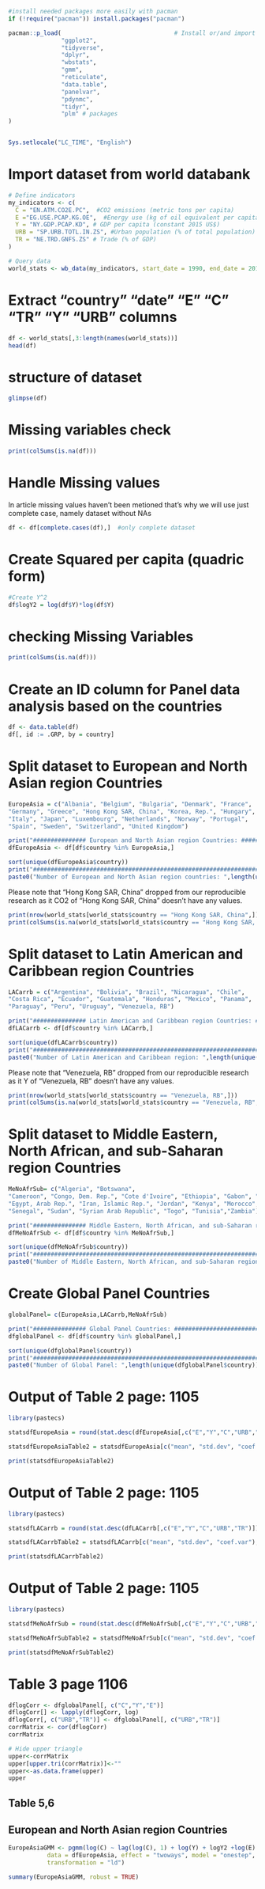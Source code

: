
```r
#install needed packages more easily with pacman
if (!require("pacman")) install.packages("pacman")

pacman::p_load(                                # Install or/and import libraries.
               "ggplot2",
               "tidyverse",
               "dplyr",
               "wbstats",
               "gmm",
               "reticulate",
               "data.table",
               "panelvar",
               "pdynmc",
               "tidyr",
               "plm" # packages
)


Sys.setlocale("LC_TIME", "English")

```

# Import  dataset from world databank

```r
# Define indicators
my_indicators <- c(                         
  C = "EN.ATM.CO2E.PC",  #CO2 emissions (metric tons per capita)
  E ="EG.USE.PCAP.KG.OE",  #Energy use (kg of oil equivalent per capita)
  Y = "NY.GDP.PCAP.KD", # GDP per capita (constant 2015 US$)
  URB = "SP.URB.TOTL.IN.ZS", #Urban population (% of total population)
  TR = "NE.TRD.GNFS.ZS" # Trade (% of GDP)
)

# Query data
world_stats <- wb_data(my_indicators, start_date = 1990, end_date = 2012) 

```


# Extract "country" "date"    "E"       "C"       "TR"      "Y"       "URB" columns
```r
df <- world_stats[,3:length(names(world_stats))]
head(df)
```

# structure of dataset

```r
glimpse(df)
```
 
# Missing variables check

```r
print(colSums(is.na(df)))
```

# Handle Missing values
In article missing values haven't been metioned that's why we will use just complete case, namely
dataset without NAs

```r
df <- df[complete.cases(df),]  #only complete dataset
```

# Create Squared per capita (quadric form)

```r
#Create Y^2
df$logY2 = log(df$Y)*log(df$Y)
```

# checking Missing Variables

```r
print(colSums(is.na(df)))
```


# Create an ID column for Panel data analysis based on the countries

```r
df <- data.table(df)
df[, id := .GRP, by = country]
```
# Split dataset to  European and North Asian region Countries


```r
EuropeAsia = c("Albania", "Belgium", "Bulgaria", "Denmark", "France",
"Germany", "Greece", "Hong Kong SAR, China", "Korea, Rep.", "Hungary", "Iceland", "Ireland",
"Italy", "Japan", "Luxembourg", "Netherlands", "Norway", "Portugal",
"Spain", "Sweden", "Switzerland", "United Kingdom")

print("############### European and North Asian region Countries: #########################")
dfEuropeAsia <- df[df$country %in% EuropeAsia,]

sort(unique(dfEuropeAsia$country))
print("#########################################################################################")
paste0("Number of European and North Asian region countries: ",length(unique(dfEuropeAsia$country)))

```

Please note that "Hong Kong SAR, China"  dropped from our reproducible research
as it CO2 of "Hong Kong SAR, China" doesn't have any values.

```r
print(nrow(world_stats[world_stats$country == "Hong Kong SAR, China",]))
print(colSums(is.na(world_stats[world_stats$country == "Hong Kong SAR, China",])))
```

# Split dataset to  Latin American and Caribbean region Countries

```r
LACarrb = c("Argentina", "Bolivia", "Brazil", "Nicaragua", "Chile",
"Costa Rica", "Ecuador", "Guatemala", "Honduras", "Mexico", "Panama",
"Paraguay", "Peru", "Uruguay", "Venezuela, RB")

print("############### Latin American and Caribbean region Countries: #########################")
dfLACarrb <- df[df$country %in% LACarrb,]

sort(unique(dfLACarrb$country))
print("#########################################################################################")
paste0("Number of Latin American and Caribbean region: ",length(unique(dfLACarrb$country)))

```

Please note that "Venezuela, RB"  dropped from our reproducible research
as it Y of "Venezuela, RB" doesn't have any values.

```r
print(nrow(world_stats[world_stats$country == "Venezuela, RB",]))
print(colSums(is.na(world_stats[world_stats$country == "Venezuela, RB",])))
```

# Split dataset to  Middle Eastern, North African, and sub-Saharan region Countries

```r

MeNoAfrSub= c("Algeria", "Botswana",
"Cameroon", "Congo, Dem. Rep.", "Cote d'Ivoire", "Ethiopia", "Gabon", "Ghana",
"Egypt, Arab Rep.", "Iran, Islamic Rep.", "Jordan", "Kenya", "Morocco", "Mozambique", "South Africa",
"Senegal", "Sudan", "Syrian Arab Republic", "Togo", "Tunisia","Zambia")

print("############### Middle Eastern, North African, and sub-Saharan region Countries: #########################")
dfMeNoAfrSub <- df[df$country %in% MeNoAfrSub,]

sort(unique(dfMeNoAfrSub$country))
print("#########################################################################################")
paste0("Number of Middle Eastern, North African, and sub-Saharan region: ",length(unique(dfMeNoAfrSub$country)))

```

# Create Global Panel Countries

```r

globalPanel= c(EuropeAsia,LACarrb,MeNoAfrSub)

print("############### Global Panel Countries: ################################################")
dfglobalPanel <- df[df$country %in% globalPanel,]

sort(unique(dfglobalPanel$country))
print("#########################################################################################")
paste0("Number of Global Panel: ",length(unique(dfglobalPanel$country)))

```

# Output of Table 2 page: 1105

```r
library(pastecs)

statsdfEuropeAsia = round(stat.desc(dfEuropeAsia[,c("E","Y","C","URB","TR")]),3) 

statsdfEuropeAsiaTable2 = statsdfEuropeAsia[c("mean", "std.dev", "coef.var"),]

print(statsdfEuropeAsiaTable2)

```
# Output of Table 2 page: 1105

```r
library(pastecs)

statsdfLACarrb = round(stat.desc(dfLACarrb[,c("E","Y","C","URB","TR")]),3) 

statsdfLACarrbTable2 = statsdfLACarrb[c("mean", "std.dev", "coef.var"),]

print(statsdfLACarrbTable2)

```
# Output of Table 2 page: 1105

```r
library(pastecs)

statsdfMeNoAfrSub = round(stat.desc(dfMeNoAfrSub[,c("E","Y","C","URB","TR")]),3) 

statsdfMeNoAfrSubTable2 = statsdfMeNoAfrSub[c("mean", "std.dev", "coef.var"),]

print(statsdfMeNoAfrSubTable2)

```

# Table 3 page 1106

```r
dflogCorr <- dfglobalPanel[, c("C","Y","E")]
dflogCorr[] <- lapply(dflogCorr, log)
dflogCorr[, c("URB","TR")] <- dfglobalPanel[, c("URB","TR")]
corrMatrix <- cor(dflogCorr)
corrMatrix
```

```r
# Hide upper triangle
upper<-corrMatrix
upper[upper.tri(corrMatrix)]<-""
upper<-as.data.frame(upper)
upper
```
## Table 5,6
## European and North Asian region Countries

```r
EuropeAsiaGMM <- pgmm(log(C) ~ lag(log(C), 1) + log(Y) + logY2 +log(E)  + log(URB) + log(TR)| lag(log(C), 0:20),
           data = dfEuropeAsia, effect = "twoways", model = "onestep", 
           transformation = "ld")

```

```r
summary(EuropeAsiaGMM, robust = TRUE)
```



